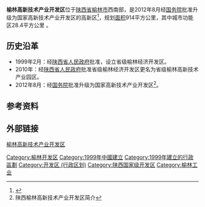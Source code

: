 '''榆林高新技术产业开发区'''位于[[陕西省|陕西省]][[榆林市|榆林市]]西南部，是2012年8月经[[中华人民共和国国务院|国务院]]批准升级为国家高新技术产业开发区的高新区<ref>{{cite web |url=http://park.chinahightech.com/hightech/html/115/hightech.html |title=榆林高新区 |accessdate=2016-05-15 |publisher=高新网 |deadurl=yes |archiveurl=https://web.archive.org/web/20160407202146/http://park.chinahightech.com/hightech/html/115/hightech.html |archivedate=2016-04-07 }}</ref>，规划[[面积|面积]]914平方公里，其中城市功能区28.4平方公里
。

== 历史沿革 ==
*1999年2月：经[[陕西省人民政府|陕西省人民政府]]批准，设立省级榆林经济开发区。
*2010年：经[[陕西省人民政府|陕西省人民政府]]批准省级榆林经济开发区更名为省级榆林高新技术产业园区。
*2012年8月：经[[中华人民共和国国务院|国务院]]批准升级为国家高新技术产业开发区<ref>陕西榆林高新技术产业开发区简介</ref>。

== 参考资料 ==
{{reflist}}

== 外部链接 ==
[https://web.archive.org/web/20160319045502/http://www.ylgxq.gov.cn/index.htm 榆林高新技术产业开发区]

{{国家级高新技术产业开发区}}
[[Category:榆林开发区|Category:榆林开发区]]
[[Category:1999年中國建立|Category:1999年中國建立]]
[[Category:1999年建立的行政區劃|Category:1999年建立的行政區劃]]
[[Category:开发区_(行政区划)|Category:开发区 (行政区划)]]
[[Category:陕西国家级开发区|Category:陕西国家级开发区]]
[[Category:榆林工业|Category:榆林工业]]